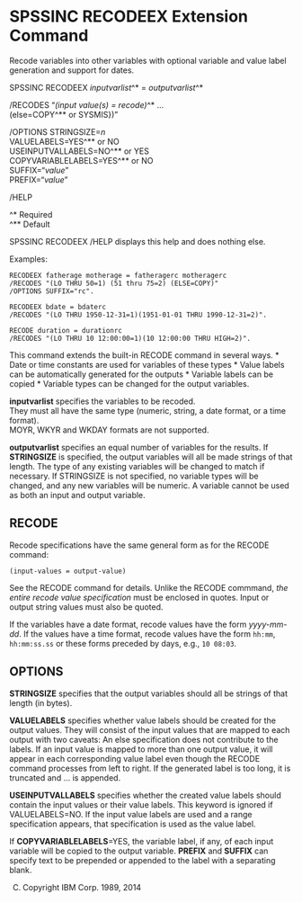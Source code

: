 <!-- rmarkdown v1 -->
SPSSINC RECODEEX Extension Command
==================================

Recode variables into other variables with optional variable and value label generation
and support for dates.

SPSSINC RECODEEX *inputvarlist*^&#42; = *outputvarlist*^&#42;

/RECODES "*(input value(s) = recode)*^&#42; ...   
(else=COPY^&#42;&#42; or SYSMIS})"

/OPTIONS STRINGSIZE=*n*  
VALUELABELS=YES^&#42;&#42; or NO  
USEINPUTVALLABELS=NO^&#42;&#42; or YES  
COPYVARIABLELABELS=YES^&#42;&#42; or NO  
SUFFIX="*value*"   
PREFIX="*value*"

/HELP

^&#42; Required  
^&#42;&#42; Default

SPSSINC RECODEEX /HELP displays this help and does nothing else.

Examples:
```
RECODEEX fatherage motherage = fatheragerc motheragerc
/RECODES "(LO THRU 50=1) (51 thru 75=2) (ELSE=COPY)"
/OPTIONS SUFFIX="rc".

RECODEEX bdate = bdaterc
/RECODES "(LO THRU 1950-12-31=1)(1951-01-01 THRU 1990-12-31=2)".

RECODE duration = durationrc
/RECODES "(LO THRU 10 12:00:00=1)(10 12:00:00 THRU HIGH=2)".
```

This command extends the built-in RECODE command in several ways.
* Date or time constants are used for variables of these types
* Value labels can be automatically generated for the outputs
* Variable labels can be copied
* Variable types can be changed for the output variables.

**inputvarlist** specifies the variables to be recoded.  
They must all have the same type
(numeric, string, a date format, or a time format).  
MOYR, WKYR and WKDAY formats are not supported.

**outputvarlist** specifies an equal number of variables for the results.
If **STRINGSIZE** is specified,
the output variables will all be made strings of that length.
The type of any existing variables will be
changed to match if necessary.  If STRINGSIZE is not specified, no variable types
will be changed, and any new variables will be numeric.
A variable cannot be used as both an input and output variable.

RECODE
------
Recode specifications have the same general form as for the RECODE command:  
```
(input-values = output-value)
```
See the RECODE command for details.
Unlike the RECODE commmand, *the entire recode value specification* must be enclosed in quotes.
Input or output string values must also be quoted.

If the variables have a date format, recode values have the form *yyyy-mm-dd*.
If the values have a time format, recode values have the form `hh:mm`, `hh:mm:ss.ss`
or these forms preceded by days, e.g., `10 08:03`.

OPTIONS
-------
**STRINGSIZE** specifies that the output variables should all be strings of that
length (in bytes).

**VALUELABELS** specifies whether value labels should be created for the output values.
They will consist of the input values that are mapped to each output with two caveats:
An else specification does not contribute to the labels.
If an input value is mapped to more than one output value, it will appear in each corresponding
value label even though the RECODE command processes from left to right.
If the generated label is too long, it is truncated and ... is appended.

**USEINPUTVALLABELS** specifies whether the created value labels
should contain the input values or their value labels.  This
keyword is ignored if VALUELABELS=NO.  If the input value
labels are used and a range specification appears, that
specification is used as the value label.

If **COPYVARIABLELABELS**=YES, the variable label, if any, of each input variable
will be copied to the output variable.  **PREFIX** and **SUFFIX** can specify text to be
prepended or appended to the label with a separating blank.

(C) Copyright IBM Corp. 1989, 2014